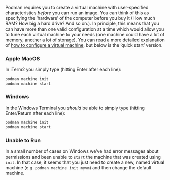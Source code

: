 
Podman requires you to create a virtual machine with user-specified characteristics *before* you can run an image. You can think of this as specifying the 'hardware' of the computer before you buy it (How much RAM? How big a hard drive? And so on.). In principle, this means that you can have more than one valid configuration at a time which would allow you to tune each virtual machine to your needs (one machine could have a lot of memory, another a lot of storage). You can read a more detailed explanation of [how to configure a virtual machine](./configuring.qmd), but below is the 'quick start' version.

:::: {.panel-tabset}

### Apple MacOS

In iTerm2 you simply type (hitting Enter after each line):
```bash
podman machine init
podman machine start
```

### Windows

In the Windows Terminal you *should* be able to simply type (hitting Enter/Return after each line):
```bash
podman machine init
podman machine start
```

::: {.callout-warning}
### Unable to Run

In a small number of cases on Windows we've had error messages about permissions and been unable to `start` the machine that was created using `init`. In that case, it seems that you just need to create a new, named virtual machine (e.g. `podman machine init myvm`) and then change the default machine.

:::

::::
